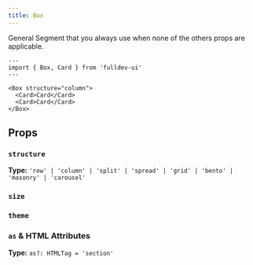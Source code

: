 ```yaml
---
title: Box
---
```



General Segment that you always use when none of the others props are applicable.

```astro live
---
import { Box, Card } from 'fulldev-ui'
---

<Box structure="column">
  <Card>Card</Card>
  <Card>Card</Card>
</Box>
```

## Props

### `structure`

**Type:** `'row' | 'column' | 'split' | 'spread' | 'grid' | 'bento' | 'masonry' | 'carousel'`

<StructureProp />

### `size`

<SizeProp />

### `theme`

<ThemeProp />

### `as` & HTML Attributes

**Type:** `as?: HTMLTag = 'section'`

<AsProp />
